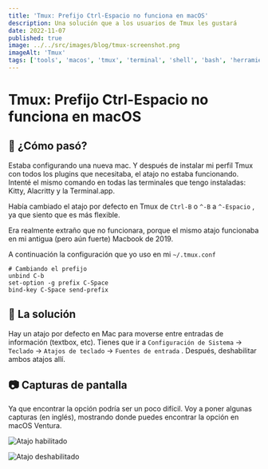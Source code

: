 ```yaml
---
title: 'Tmux: Prefijo Ctrl-Espacio no funciona en macOS'
description: Una solución que a los usuarios de Tmux les gustará
date: 2022-11-07
published: true
image: ../../src/images/blog/tmux-screenshot.png
imageAlt: 'Tmux'
tags: ['tools', 'macos', 'tmux', 'terminal', 'shell', 'bash', 'herramientas']
---
```


# Tmux: Prefijo Ctrl-Espacio no funciona en macOS

## 🤔 ¿Cómo pasó?

Estaba configurando una nueva mac. Y después de instalar mi perfil Tmux con todos los plugins que necesitaba, el atajo no estaba funcionando. Intenté el mismo comando en todas las terminales que tengo instaladas: Kitty, Alacritty y la Terminal.app.

Había cambiado el atajo por defecto en Tmux de `Ctrl-B` o `^-B` a `^-Espacio` , ya que siento que es más flexible.

Era realmente extraño que no funcionara, porque el mismo atajo funcionaba en mi antigua (pero aún fuerte) Macbook de 2019.

A continuación la configuración que yo uso en mi `~/.tmux.conf`

```nginx
# Cambiando el prefijo
unbind C-b
set-option -g prefix C-Space
bind-key C-Space send-prefix
```

## 🔨 La solución

Hay un atajo por defecto en Mac para moverse entre entradas de información (textbox, etc). Tienes que ir a `Configuración de Sistema` → `Teclado` → `Atajos de teclado` → `Fuentes de entrada` . Después, deshabilitar ambos atajos allí.

## 📷 Capturas de pantalla

Ya que encontrar la opción podría ser un poco difícil. Voy a poner algunas capturas (en inglés), mostrando donde puedes encontrar la opción en macOS Ventura.

![Atajo habilitado](./tmux-shortcut-not-working-one.png)

![Atajo deshabilitado](./tmux-shortcut-not-working-two.png)
